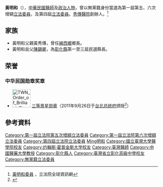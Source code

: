{{Infobox_officeholder
| name = 黃明和
| image name =
| width = 
| now = 中華民國（台灣）政治人士 
| period = 
| Sex = 男 
| Native place = 
| date of birth = {{Birth date and age|1940|3|1}}
| party = 
| place of birth = 
| educate = 
*[[國立台灣大學|國立台灣大學]]醫學系
*美國[[約翰霍普金斯大學|約翰霍普金斯大學]]公共衛生碩士
*日本[[東京女子醫科大學|東京女子醫科大學]]博士
| past = 
*第一屆第五次增額立法委員<br><span style="color: blue;">(1987年-1990年)</span>
*第一屆第六次增額立法委員<br><span style="color: blue;">(1990年-1993年)</span>
*第四屆立法委員<br><span style="color: blue;">(1999年-2002年)</span>
*立法院厚生會創會會長
*財團法人[[厚生基金會|厚生基金會]]董事長
*[[中國醫藥學院|中國醫藥學院]]教授
*台灣大學副教授
*秀傳醫療體系總裁
*中西整合醫學會名譽理事長
*國際厚生科技股份有限公司(24drs.com)創辦人及第一任董事長
*[[彰化中學|彰化中學]]校友會理事長
*中華民國休閒協會理事長
*卓伯源競選縣長後援會總會長(2005年2009年)
}}
'''黃明和'''（{{bd|1940年|3月1日|catIdx=Huang黃明和}}），[[中華民國|中華民國]][[醫師|醫師]]及[[政治人物|政治人物]]，曾以無黨籍身份當選為第一屆第五、六次增額[[立法委員|立法委員]]，及第四屆[[立法委員|立法委員]]。[[秀傳醫院|秀傳醫院]]創辦人。<ref>[https://www.ly.gov.tw/Pages/List.aspx?nodeid=1017 黃明和委員] {{Wayback|url=https://www.ly.gov.tw/Pages/List.aspx?nodeid=1017 |date=20220302174100 }}，立法院全球資訊網</ref>

== 家族 ==
* 黃明和父親黃秀傳，曾任[[線西鄉|線西鄉]]鄉長。
* 黃明和岳父[[陳錫卿|陳錫卿]]，為[[彰化縣|彰化縣]]第一至三屆民選縣長。

==荣誉==
===中华民国勋章奖章===
* [[File:TWN_Order_of_Brilliant_Star_3Class_BAR.svg|60px]] [[景星勋章|三等景星勋章]]（2011年9月26日于[[台北市|台北]][[总统府_(台湾)|总统府]]颁授<ref>{{Cite web |url=https://www.president.gov.tw/NEWS/15829/%E9%BB%83%E6%98%8E%E5%92%8C |title=總統頒授秀傳醫療體系總裁黃明和「三等景星勳章」 |access-date=2021-11-15 |archive-date=2021-11-15 |archive-url=https://web.archive.org/web/20211115004429/https://www.president.gov.tw/NEWS/15829/%E9%BB%83%E6%98%8E%E5%92%8C |dead-url=no }}</ref>）
==參考資料==
<div class="references-small">
<references />
</div>

{{TW-poli-bio-stub}}

{{DEFAULTSORT:Huang黃明和}}
[[Category:第一屆立法院第五次增額立法委員|Category:第一屆立法院第五次增額立法委員]]
[[Category:第一屆立法院第六次增額立法委員|Category:第一屆立法院第六次增額立法委員]]
[[Category:第四屆立法院立法委員|Category:第四屆立法院立法委員]]
[[Category:黃姓|Ming明和]]
[[Category:國立臺灣大學醫學院校友|Category:國立臺灣大學醫學院校友]]
[[Category:约翰斯·霍普金斯大学校友|Category:约翰斯·霍普金斯大学校友]]
[[Category:臺灣醫師|Category:臺灣醫師]]
[[Category:中國醫藥大學教授|Category:中國醫藥大學教授]]
[[Category:彰化縣人|Category:彰化縣人]]
[[Category:臺灣省立彰化高級中學校友|Category:臺灣省立彰化高級中學校友]]
[[Category:無黨籍立法委員|Category:無黨籍立法委員]]
